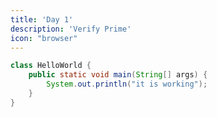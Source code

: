 ```yaml
---
title: 'Day 1'
description: 'Verify Prime'
icon: "browser"
---
```


```java HelloWorld.java
class HelloWorld {
    public static void main(String[] args) {
        System.out.println("it is working");
    }
}
```
